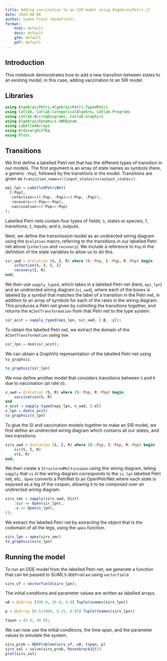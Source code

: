 ```yaml
---
title: Adding vaccination to an SIR model using AlgebraicPetri.jl
date: 2024-08-06
author: Simon Frost (@sdwfrost)
format:
    html: default
    docx: default
    gfm: default
    pdf: default
---
```


## Introduction

This notebook demonstrates how to add a new transition between states to an existing model; in this case, adding vaccination to an SIR model.

## Libraries

```julia
using AlgebraicPetri,AlgebraicPetri.TypedPetri
using Catlab, Catlab.CategoricalAlgebra, Catlab.Programs
using Catlab.WiringDiagrams, Catlab.Graphics
using AlgebraicDynamics.UWDDynam
using LabelledArrays
using OrdinaryDiffEq
using Plots
```

## Transitions

We first define a labelled Petri net that has the different types of transition in our models. The first argument is an array of state names as symbols (here, a generic `:Pop`), followed by the transitions in the model. Transitions are given as `transition_name=>((input_states)=>(output_states))`.

```julia
epi_lpn = LabelledPetriNet(
  [:Pop],
  :infection=>((:Pop, :Pop)=>(:Pop, :Pop)),
  :recovery=>(:Pop=>:Pop),
  :vaccination=>(:Pop=>:Pop)
);
```

Labelled Petri nets contain four types of fields; `S`, states or species; `T`, transitions; `I`, inputs; and `O`, outputs.

Next, we define the transmission model as an undirected wiring diagram using the `@relation` macro, referring to the transitions in our labelled Petri net above (`infection` and `recovery`). We include a reference to `Pop` in the definition of the state variables to allow us to do this.

```julia
sir_uwd = @relation (S, I, R) where (S::Pop, I::Pop, R::Pop) begin
    infection(S, I, I, I)
    recovery(I, R)
end;
```

We then use `oapply_typed`, which takes in a labelled Petri net (here, `epi_lpn`) and an undirected wiring diagram (`si_uwd`), where each of the boxes is labeled by a symbol that matches the label of a transition in the Petri net, in addition to an array of symbols for each of the rates in the wiring diagram. This produces a Petri net given by colimiting the transitions together, and returns the `ACSetTransformation` from that Petri net to the type system.

```julia
sir_acst = oapply_typed(epi_lpn, sir_uwd, [:β, :γ]);
```

To obtain the labelled Petri net, we extract the domain of the `ACSetTransformation` using `dom`.

```julia
sir_lpn = dom(sir_acst);
```

We can obtain a GraphViz representation of the labelled Petri net using `to_graphviz`.

```julia
to_graphviz(sir_lpn)
```

We now define another model that considers transitions between `S` and `R` due to vaccination (at rate σ).

```julia
v_uwd = @relation (S, R) where (S::Pop, R::Pop) begin
    vaccination(S, R)
end
v_acst = oapply_typed(epi_lpn, v_uwd, [:σ])
v_lpn = dom(v_acst)
to_graphviz(v_lpn)
```

To glue the SI and vaccination models together to make an SIR model, we first define an undirected wiring diagram which contains all our states, and two transitions.

```julia
sirv_uwd = @relation (S, I, R) where (S::Pop, I::Pop, R::Pop) begin
    sir(S, I, R)
    v(S, R)
end;
```

We then create a `StructuredMulticospan` using this wiring diagram, telling `oapply` that `si` in the wiring diagram corresponds to the `si_lpn` labelled Petri net, etc.. `Open` converts a PetriNet to an OpenPetriNet where each state is exposed as a leg of the cospan, allowing it to be composed over an undirected wiring diagram.

```julia
sirv_smc = oapply(sirv_uwd, Dict(
    :sir => Open(sir_lpn),
    :v => Open(v_lpn),
));
```

We extract the labelled Petri net by extracting the object that is the codomain of all the legs, using the `apex` function.

```julia
sirv_lpn = apex(sirv_smc)
to_graphviz(sirv_lpn)
```

## Running the model

To run an ODE model from the labelled Petri net, we generate a function that can be passed to SciML's `ODEProblem` using  `vectorfield`.

```julia
sirv_vf = vectorfield(sirv_lpn);
```

The initial conditions and parameter values are written as labelled arrays.

```julia
u0 = @LArray [990.0, 10.0, 0.0] Tuple(snames(sirv_lpn))
```

```julia
p = @LArray [0.5/1000, 0.25, 0.05] Tuple(tnames(sirv_lpn))
```

```julia
tspan = (0.0, 40.0);
```

We can now use the initial conditions, the time span, and the parameter values to simulate the system.

```julia
sirv_prob = ODEProblem(sirv_vf, u0, tspan, p)
sirv_sol = solve(sirv_prob, Rosenbrock32())
plot(sirv_sol)
```
